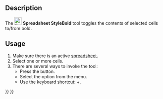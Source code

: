 <languages/>
<translate>

<!--T:6-->
{{Docnav
|[[Spreadsheet_AlignBottom|Align Bottom]]
|[[Spreadsheet_StyleItalic|Style Italic]]
|[[Spreadsheet_Workbench|Spreadsheet]]
|IconL=Spreadsheet_AlignBottom.svg
|IconR=Spreadsheet_StyleItalic.svg
|IconC=Workbench_Spreadsheet.svg
}}

<!--T:1-->
{{GuiCommand
|Name=Spreadsheet StyleBold
|MenuLocation=Spreadsheet → Styles → Bold text
|Workbenches=[[Spreadsheet_Workbench|Spreadsheet]]
|Shortcut={{KEY|Ctrl}}+{{KEY|B}}
|Version=0.17
}}

==Description== <!--T:2-->

<!--T:3-->
The [[File:Spreadsheet_StyleBold.svg|24px]] '''Spreadsheet StyleBold''' tool toggles the contents of selected cells to/from bold.

==Usage== <!--T:4-->

<!--T:5-->
# Make sure there is an active [[Spreadsheet_CreateSheet|spreadsheet]].
# Select one or more cells.
# There are several ways to invoke the tool:
#* Press the {{Button|[[File:Spreadsheet_StyleBold.svg|16px]] [[Spreadsheet_StyleBold|Bold text]]}} button.
#* Select the {{MenuCommand|Spreadsheet → Styles → [[File:Spreadsheet_StyleBold.svg|16px]] Bold text}} option from the menu.
#* Use the keyboard shortcut: {{KEY|Ctrl}}+{{KEY|B}}. {{Version|1.1}}


<!--T:7-->
{{Docnav
|[[Spreadsheet_AlignBottom|Align Bottom]]
|[[Spreadsheet_StyleItalic|Style Italic]]
|[[Spreadsheet_Workbench|Spreadsheet]]
|IconL=Spreadsheet_AlignBottom.svg
|IconR=Spreadsheet_StyleItalic.svg
|IconC=Workbench_Spreadsheet.svg
}}

</translate>
{{Spreadsheet_Tools_navi{{#translation:}}}}
{{Userdocnavi{{#translation:}}}}